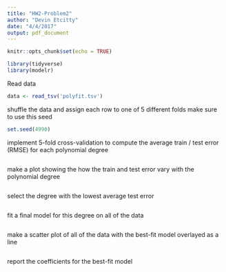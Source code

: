 ```yaml
---
title: "HW2-Problem2"
author: "Devin Etcitty"
date: "4/4/2017"
output: pdf_document
---
```


```r
knitr::opts_chunk$set(echo = TRUE)
```



```r
library(tidyverse)
library(modelr)
```

Read data

```r
data <- read_tsv('polyfit.tsv')
```

shuffle the data and assign each row to one of 5 different folds
make sure to use this seed
```r
set.seed(4990)

```


implement 5-fold cross-validation to compute the average train / test error (RMSE) for each polynomial degree
```r

```

make a plot showing the how the train and test error vary with the polynomial degree
```r

```


select the degree with the lowest average test error
```r

```

fit a final model for this degree on all of the data
```r

```


make a scatter plot of all of the data with the best-fit model overlayed as a line
```r

```

report the coefficients for the best-fit model
```r

```

